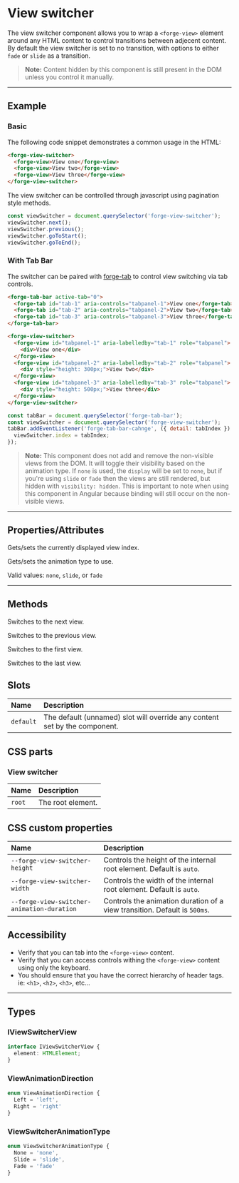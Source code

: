 
<PageSection>

# View switcher

The view switcher component allows you to wrap a `<forge-view>` element around any HTML content to control transitions between adjecent content.
By default the view switcher is set to no transition, with options to either `fade` or `slide` as a transition.

> **Note:** Content hidden by this component is still present in the DOM unless you control it manually.

</PageSection>

---

<PageSection>

## Example

### Basic
The following code snippet demonstrates a common usage in the HTML:

```html
<forge-view-switcher>
  <forge-view>View one</forge-view>
  <forge-view>View two</forge-view>
  <forge-view>View three</forge-view>
</forge-view-switcher>
```

The view switcher can be controlled through javascript using pagination style methods.

```js
const viewSwitcher = document.querySelector('forge-view-switcher');
viewSwitcher.next();
viewSwitcher.previous();
viewSwitcher.goToStart();
viewSwitcher.goToEnd();
```

### With Tab Bar

The switcher can be paired with [forge-tab](?path=/story/components-tab-bar--default) to control view switching via tab controls.

```html
<forge-tab-bar active-tab="0">
  <forge-tab id="tab-1" aria-controls="tabpanel-1">View one</forge-tab>
  <forge-tab id="tab-2" aria-controls="tabpanel-2">View two</forge-tab>
  <forge-tab id="tab-3" aria-controls="tabpanel-3">View three</forge-tab>
</forge-tab-bar>

<forge-view-switcher>
  <forge-view id="tabpanel-1" aria-labelledby="tab-1" role="tabpanel">
    <div>View one</div>
  </forge-view>
  <forge-view id="tabpanel-2" aria-labelledby="tab-2" role="tabpanel">
    <div style="height: 300px;">View two</div>
  </forge-view>
  <forge-view id="tabpanel-3" aria-labelledby="tab-3" role="tabpanel">
    <div style="height: 500px;">View three</div>
  </forge-view>
</forge-view-switcher>
```

```js
const tabBar = document.querySelector('forge-tab-bar');
const viewSwitcher = document.querySelector('forge-view-switcher');
tabBar.addEventListener('forge-tab-bar-cahnge', ({ detail: tabIndex }) => {
  viewSwitcher.index = tabIndex;
});
```

> **Note:** This component does not add and remove the non-visible views from the DOM. It will toggle their visibility based on the animation type.
> If `none` is used, the `display` will be set to `none`, but if you're using `slide` or `fade` then the views are still rendered, but hidden with
> `visibility: hidden`. This is important to note when using this component in Angular because binding will still occur on the non-visible views.

<LiveDemo layout="column" codeHtml={ViewSwitcherDefaultCodeHtml()} codeTs={ViewSwitcherDefaultCodeTs()}>
  <ViewSwitcherDemo />
</LiveDemo>

</PageSection>

---

<PageSection>

## Properties/Attributes

<PropertyDef name="index" type="number" defaultValue="0">

  Gets/sets the currently displayed view index.

</PropertyDef>

<PropertyDef name="animationType" type="string" defaultValue="none">

  Gets/sets the animation type to use.

  Valid values: `none`, `slide`, or `fade`

</PropertyDef>

</PageSection>

---

<PageSection>

## Methods

<MethodDef name="next(): void">

  Switches to the next view.

</MethodDef>

<MethodDef name="previous(): void">

  Switches to the previous view.

</MethodDef>

<MethodDef name="goToStart(): void">

  Switches to the first view.

</MethodDef>

<MethodDef name="goToEnd(): void">

  Switches to the last view.

</MethodDef>

</PageSection>

<PageSection>

## Slots

| Name               | Description
| :------------------| :--------------------
| `default`          | The default (unnamed) slot will override any content set by the component.

</PageSection>

<PageSection>

## CSS parts

### View switcher

| Name               | Description
| :------------------| :-----------------
| `root`             | The root element.

</PageSection>

<PageSection>

## CSS custom properties

| Name                                       | Description
| :------------------------------------------| :-----------------
| `--forge-view-switcher-height`             | Controls the height of the internal root element. Default is `auto`.
| `--forge-view-switcher-width`              | Controls the width of the internal root element. Default is `auto`.
| `--forge-view-switcher-animation-duration` | Controls the animation duration of a view transition. Default is `500ms`.

</PageSection>

<PageSection>

## Accessibility

* Verify that you can tab into the `<forge-view>` content.
* Verify that you can access controls withing the `<forge-view>` content using only the keyboard.
* You should ensure that you have the correct hierarchy of header tags. ie: `<h1>`, `<h2>`, `<h3>`, etc...

</PageSection>

---

<PageSection>

## Types

### IViewSwitcherView

```ts
interface IViewSwitcherView {
  element: HTMLElement;
}
```

### ViewAnimationDirection

```ts
enum ViewAnimationDirection {
  Left = 'left',
  Right = 'right'
}
```

### ViewSwitcherAnimationType

```ts
enum ViewSwitcherAnimationType {
  None = 'none',
  Slide = 'slide',
  Fade = 'fade'
}
```

</PageSection>
